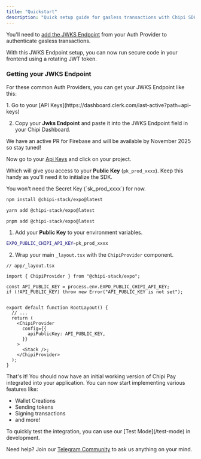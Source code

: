 ```yaml
---
title: "Quickstart"
description: "Quick setup guide for gasless transactions with Chipi SDK in Expo applications"
---
```


<Steps>
  <Step title="Configure your Authentication" titleSize="h2">

You'll need to [add the JWKS Endpoint](https://dashboard.chipipay.com/configure/jwks-endpoint) from your Auth Provider to authenticate gasless transactions.

<Tip>
  With this JWKS Endpoint setup, you can now run secure code in your frontend
  using a rotating JWT token.
</Tip>

### Getting your JWKS Endpoint

For these common Auth Providers, you can get your JWKS Endpoint like this:

<Tabs>
  <Tab title="Clerk">
  1. Go to your [API Keys](https://dashboard.clerk.com/last-active?path=api-keys)

  2. Copy your **Jwks Endpoint** and paste it into the JWKS Endpoint field in your Chipi Dashboard.
  </Tab>

  <Tab title="Firebase">
  We have an active PR for Firebase and will be available by November 2025
   so stay tuned!

  </Tab>

</Tabs>

</Step>

<Step title="Get your Public Key" titleSize="h2">

Now go to your [Api Keys](https://dashboard.chipipay.com/configure/api-keys) and click on your project.

Which will give you access to your **Public Key** (`pk_prod_xxxx`). Keep this handy as you'll need it to initialize the SDK.

<Info>
 You won't need the Secret Key (`sk_prod_xxxx`) for now.
</Info>

</Step>

<Step title="Install the SDK" titleSize="h2">

<CodeGroup>

```bash npm
npm install @chipi-stack/expo@latest
```

```bash yarn
yarn add @chipi-stack/expo@latest
```

```bash pnpm
pnpm add @chipi-stack/expo@latest
```

</CodeGroup>

</Step>

<Step title="Initialize the SDK" titleSize="h2">

1. Add your **Public Key** to your environment variables.

```bash
EXPO_PUBLIC_CHIPI_API_KEY=pk_prod_xxxx
```

2. Wrap your main `_layout.tsx` with the `ChipiProvider` component.

```tsx
// app/_layout.tsx

import { ChipiProvider } from "@chipi-stack/expo";

const API_PUBLIC_KEY = process.env.EXPO_PUBLIC_CHIPI_API_KEY;
if (!API_PUBLIC_KEY) throw new Error("API_PUBLIC_KEY is not set");


export default function RootLayout() {
  // ...
  return (
    <ChipiProvider
      config={{
        apiPublicKey: API_PUBLIC_KEY,
      }}
    >
      <Stack />;
    </ChipiProvider>
  );
}

```


</Step>

<Step title="Celebrate & Learn More!" titleSize="h2">

That's it! You should now have an initial working version of Chipi Pay integrated into your application. You can now start implementing various features like:

- Wallet Creations
- Sending tokens
- Signing transactions
- and more!

<Tip>
  To quickly test the integration, you can use our [Test Mode](/test-mode) in
  development.
</Tip>

Need help? Join our [Telegram Community](https://t.me/+e2qjHEOwImkyZDVh) to ask us anything on your mind.

</Step>

</Steps>
